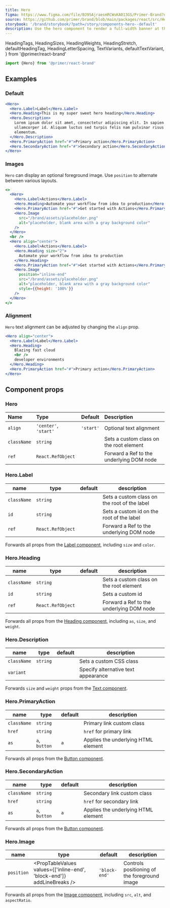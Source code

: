 ```yaml
---
title: Hero
figma: https://www.figma.com/file/BJ95AjraesmRCWsKA013GS/Primer-Brand?node-id=431%3A8481
source: https://github.com/primer/brand/blob/main/packages/react/src/Hero/Hero.tsx
storybook: '/brand/storybook/?path=/story/components-hero--default'
description: Use the hero component to render a full-width banner at the top of a page.
---
```



  HeadingTags,
  HeadingSizes,
  HeadingWeights,
  HeadingStretch,
  defaultHeadingTag,
  HeadingLetterSpacing,
  TextVariants,
  defaultTextVariant,
} from '@primer/react-brand'

```js
import {Hero} from '@primer/react-brand'
```

## Examples

### Default

```jsx live
<Hero>
  <Hero.Label>Label</Hero.Label>
  <Hero.Heading>This is my super sweet hero heading</Hero.Heading>
  <Hero.Description>
    Lorem ipsum dolor sit amet, consectetur adipiscing elit. In sapien sit
    ullamcorper id. Aliquam luctus sed turpis felis nam pulvinar risus
    elementum.
  </Hero.Description>
  <Hero.PrimaryAction href="#">Primary action</Hero.PrimaryAction>
  <Hero.SecondaryAction href="#">Secondary action</Hero.SecondaryAction>
</Hero>
```

### Images

`Hero` can display an optional foreground image. Use `position` to alternate between various layouts.

```jsx live
<>
  <Hero>
    <Hero.Label>Actions</Hero.Label>
    <Hero.Heading>Automate your workflow from idea to production</Hero.Heading>
    <Hero.PrimaryAction href="#">Get started with Actions</Hero.PrimaryAction>
    <Hero.Image
      src="/brand/assets/placeholder.png"
      alt="placeholder, blank area with a gray background color"
    />
  </Hero>
  <br />
  <Hero align="center">
    <Hero.Label>Actions</Hero.Label>
    <Hero.Heading size="2">
      Automate your workflow from idea to production
    </Hero.Heading>
    <Hero.PrimaryAction href="#">Get started with Actions</Hero.PrimaryAction>
    <Hero.Image
      position="inline-end"
      src="/brand/assets/placeholder.png"
      alt="placeholder, blank area with a gray background color"
      style={{height: '100%'}}
    />
  </Hero>
</>
```

### Alignment

`Hero` text alignment can be adjusted by changing the `align` prop.

```jsx live
<Hero align="center">
  <Hero.Label>Label</Hero.Label>
  <Hero.Heading>
    Blazing fast cloud
    <br />
    developer environments
  </Hero.Heading>
  <Hero.PrimaryAction href="#">Primary action</Hero.PrimaryAction>
</Hero>
```

## Component props

### Hero

| Name        | Type                  |  Default  | Description                              |
| :---------- | :-------------------- | :-------: | :--------------------------------------- |
| `align`     | `'center'`, `'start'` | `'start'` | Optional text alignment                  |
| `className` | `string`              |           | Sets a custom class on the root element  |
| `ref`       | `React.RefObject`     |           | Forward a Ref to the underlying DOM node |

### Hero.Label

| name        | type              | default | description                                  |
| ----------- | ----------------- | ------- | -------------------------------------------- |
| `className` | `string`          |         | Sets a custom class on the root of the label |
| `id`        | `string`          |         | Sets a custom id on the root of the label    |
| `ref`       | `React.RefObject` |         | Forward a Ref to the underlying DOM node     |

Forwards all props from the [Label component](/components/Label), including `size` and `color`.

### Hero.Heading

| name        | type              | default | description                              |
| ----------- | ----------------- | ------- | ---------------------------------------- |
| `className` | `string`          |         | Sets a custom class on the root element  |
| `id`        | `string`          |         | Sets a custom id                         |
| `ref`       | `React.RefObject` |         | Forward a Ref to the underlying DOM node |

Forwards all props from the [Heading component](/components/Heading), including `as`, `size`, and `weight`.

### Hero.Description

| name        | type                                                    | default                                           | description                         |
| ----------- | ------------------------------------------------------- | ------------------------------------------------- | ----------------------------------- |
| `className` | `string`                                                |                                                   | Sets a custom CSS class             |
| `variant`   | <PropTableValues values={TextVariants} addLineBreaks /> | <PropTableValues values={[defaultTextVariant]} /> | Specify alternative text appearance |

Forwards `size` and `weight` props from the [Text component](/components/Text).

### Hero.PrimaryAction

| name        | type          | default | description                         |
| ----------- | ------------- | ------- | ----------------------------------- |
| `className` | `string`      |         | Primary link custom class           |
| `href`      | `string`      |         | `href` for primary link             |
| `as`        | `a`, `button` | `a`     | Applies the underlying HTML element |

Forwards all props from the [Button component](/components/Button).

### Hero.SecondaryAction

| name        | type          | default | description                         |
| ----------- | ------------- | ------- | ----------------------------------- |
| `className` | `string`      |         | Secondary link custom class         |
| `href`      | `string`      |         | `href` for secondary link           |
| `as`        | `a`, `button` | `a`     | Applies the underlying HTML element |

Forwards all props from the [Button component](/components/Button).

### Hero.Image

| name       | type                                                                   | default       | description                                  |
| ---------- | ---------------------------------------------------------------------- | ------------- | -------------------------------------------- |
| `position` | <PropTableValues values={['inline-end', 'block-end']} addLineBreaks /> | `'block-end'` | Controls positioning of the foreground image |

Forwards all props from the [Image component](/components/Image), including `src`, `alt`, and `aspectRatio`.
